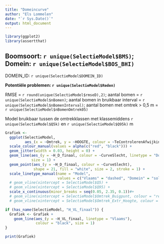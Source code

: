 ```yaml
---
title: "Domeincurve"
author: "Els Lommelen"
date: "`r Sys.Date()`"
output: html_document
---
```


```r
library(ggplot2)
library(assertthat)
```

## Boomsoort: `r unique(SelectieModel$BMS)`; Domein: `r unique(SelectieModel$BOS_BHI)`

DOMEIN_ID: `r unique(SelectieModel$DOMEIN_ID)`

__Potentiële problemen: `r unique(SelectieModel$Reden)`__

RMSE = `r round(unique(SelectieModel$rmseD),2)`; aantal bomen = `r unique(SelectieModel$nBomen)`;
aantal bomen in bruikbaar interval = `r unique(SelectieModel$nBomenInterval)`;
aantal bomen met omtrek > 0,5 m = `r unique(SelectieModel$nBomenOmtrek05)`

Model bruikbaar tussen de omtrekklassen met klassemiddens 
`r unique(SelectieModel$Q5k)` en 
`r unique(SelectieModel$Q95k)` m

```r

Grafiek <-
  ggplot(SelectieModel,
         aes_(x = ~Omtrek, y = ~HOOGTE, colour = ~TeControlerenAfwijking)) +
  scale_colour_manual(values = alpha(c("red", "black"))) +
  geom_jitter(width = 0.03, height = 0) +
  geom_line(aes_(y = ~H_D_finaal, colour = ~CurveSlecht, linetype = "Domein"),
            size = 1) +
  geom_point(aes_(y = ~H_D_finaal, colour = ~CurveSlecht),
             shape = 21, fill = "white", size = 2, stroke = 1) +
  scale_linetype_manual(name = "Model",
                        values = c("Vlaams" = "dashed", "Domein" = "solid")) +
  # geom_vline(xintercept = SelectieModel$Q5) +
  # geom_vline(xintercept = SelectieModel$Q95) +
  scale_x_continuous(minor_breaks = seq(0.05, 2.35, 0.1))#+
  # geom_vline(xintercept = SelectieModel$Omtrek_Buigpunt, colour = "red") +
  # geom_vline(xintercept = SelectieModel$Omtrek_Extr_Hoogte, colour = "red") #nolint

if (has_name(SelectieModel, "H_VL_finaal")) {
  Grafiek <- Grafiek +
    geom_line(aes_(y = ~H_VL_finaal, linetype = "Vlaams"),
              colour = "black", size = 1)
}

print(Grafiek)
```

